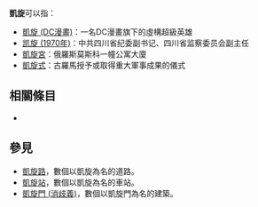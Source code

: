 {{維基詞典}}
{{維基文庫}}

'''凱旋'''可以指：

* [[凱旋_(DC漫畫)|凱旋 (DC漫畫)]]：一名DC漫畫旗下的虛構超級英雄
* [[凯旋_(1970年)|凯旋 (1970年)]]：中共四川省纪委副书记、四川省监察委员会副主任
* [[凱旋宮|凱旋宮]]：俄羅斯莫斯科一幢公寓大廈
* [[凱旋式|凱旋式]]：古羅馬授予或取得重大軍事成果的儀式

== 相關條目 ==
*{{lookfrom}}

== 參見 ==
* [[凱旋路|凱旋路]]，數個以凱旋為名的道路。
* [[凱旋站|凱旋站]]，數個以凱旋為名的車站。
* [[凱旋門_(消歧義)|凱旋門 (消歧義)]]，數個以凱旋門為名的建築。

{{disambig|F|Cat=二字消歧义}}
